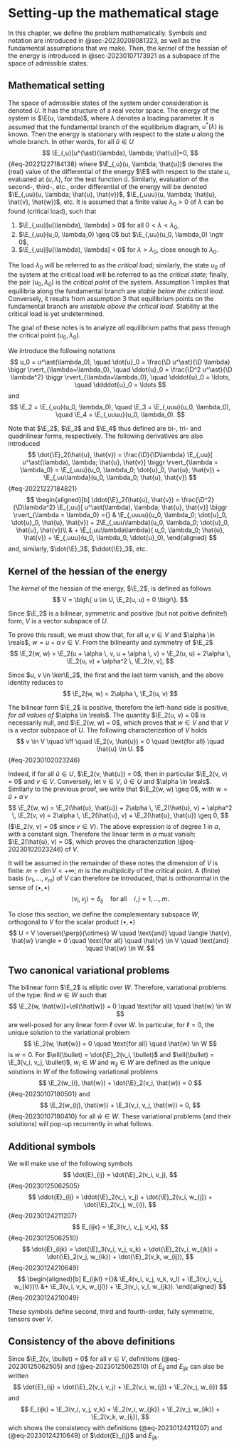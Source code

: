 # Setting-up the mathematical stage {#sec-20230402152824}

In this chapter, we define the problem mathematically. Symbols and notation are introduced in @sec-20230208081323, as well as the fundamental assumptions that we make. Then, the *kernel* of the hessian of the energy is introduced in @sec-20230107173921 as a subspace of the space of admissible states.

## Mathematical setting {#sec-20230208081323}

The space of admissible states of the system under consideration is denoted $U$. It has the structure of a real vector space. The energy of the system is $\E(u, \lambda)$, where $\lambda$ denotes a loading parameter. It is assumed that the fundamental branch of the equilibrium diagram, $u^\ast(\lambda)$ is known. Then the energy is stationary with respect to the state $u$ along the whole branch. In other words, for all $\hat{u} \in U$
$$
\E_{,u}[u^{\ast}(\lambda), \lambda; \hat{u}]=0,
$$ {#eq-20221227184138}
where $\E_{,u}(u, \lambda; \hat{u})$ denotes the (real) value of the differential of the energy $\E$ with respect to the state $u$, evaluated at $(u, \lambda)$, for the test function $\hat{u}$. Similarly, evaluation of the second-, third-, etc., order differential of the energy will be denoted $\E_{,uu}(u, \lambda; \hat{u}, \hat{v})$, $\E_{,uuu}(u, \lambda; \hat{u}, \hat{v}, \hat{w})$, etc. It is assumed that a finite value $\lambda_0 > 0$ of $\lambda$ can be found (critical load), such that

1. $\E_{,uu}[u(\lambda), \lambda] > 0$ for all $0 < \lambda < \lambda_0$,
2. $\E_{,uu}(u_0, \lambda_0) \geq 0$ but $\E_{,uu}(u_0, \lambda_0) \ngtr 0$,
3. $\E_{,uu}[u(\lambda), \lambda] < 0$ for $\lambda > \lambda_0$, close enough to $\lambda_0$.

The load $\lambda_0$ will be referred to as the *critical load*; similarly, the state $u_0$ of the system at the critical load will be referred to as the *critical state*; finally, the pair $(u_0, \lambda_0)$ is the *critical point* of the system. Assumption 1 implies that equilibria along the fundamental branch are *stable below the critical load*. Conversely, it results from assumption 3 that equilibrium points on the fundamental branch are *unstable above the critical load*. Stability at the critical load is yet undetermined.

The goal of these notes is to analyze *all* equilibrium paths that pass through the critical point $(u_0, \lambda_0)$.

We introduce the following notations
$$
u_0 = u^\ast(\lambda_0), \quad \dot{u}_0 = \frac{\D u^\ast}{\D \lambda} \biggr \rvert_{\lambda=\lambda_0}, \quad \ddot{u}_0 = \frac{\D^2 u^\ast}{\D \lambda^2} \biggr \rvert_{\lambda=\lambda_0}, \quad \dddot{u}_0 = \ldots, \quad \ddddot{u}_0 = \ldots
$$
and
$$
\E_2 = \E_{,uu}(u_0, \lambda_0), \quad \E_3 = \E_{,uuu}(u_0, \lambda_0), \quad \E_4 = \E_{,uuuu}(u_0, \lambda_0).
$$

Note that $\E_2$, $\E_3$ and $\E_4$ thus defined are bi-, tri- and quadrilinear forms, respectively. The following derivatives are also introduced
$$
\dot{\E}_2(\hat{u}, \hat{v}) = \frac{\D}{\D\lambda} \E_{,uu}[ u^\ast(\lambda), \lambda; \hat{u}, \hat{v}] \biggr \rvert_{\lambda = \lambda_0}
= \E_{,uuu}(u_0, \lambda_0; \dot{u}_0, \hat{u}, \hat{v}) + \E_{,uu\lambda}(u_0, \lambda_0; \hat{u}, \hat{v})
$${#eq-20221227184821}
$$
\begin{aligned}[b]
\ddot{\E}_2(\hat{u}, \hat{v}) = \frac{\D^2}{\D\lambda^2} \E_{,uu}[ u^\ast(\lambda), \lambda; \hat{u}, \hat{v}] \biggr \rvert_{\lambda = \lambda_0}
={} & \E_{,uuuu}(u_0, \lambda_0; \dot{u}_0, \dot{u}_0, \hat{u}, \hat{v}) + 2\E_{,uuu\lambda}(u_0, \lambda_0; \dot{u}_0, \hat{u}, \hat{v})\\
& + \E_{,uu\lambda\lambda}( u_0, \lambda_0; \hat{u}, \hat{v}) + \E_{,uuu}(u_0, \lambda_0, \ddot{u}_0),
\end{aligned}
$$
and, similarly, $\dot{\E}_3$, $\ddot{\E}_3$, etc.

## Kernel of the hessian of the energy {#sec-20230107173921}

The *kernel* of the hessian of the energy, $\E_2$, is defined as follows
$$
V = \bigl\{ u \in U, \E_2(u, u) = 0 \bigr\}.
$$

Since $\E_2$ is a bilinear, symmetric and positive (but not poitive definite!) form, $V$ is a vector subspace of $U$.

To prove this result, we must show that, for all $u, v \in V$ and $\alpha \in \reals$, $w = u + \alpha \, v \in V$. From the bilinearity and symmetry of $\E_2$
$$
\E_2(w, w) = \E_2(u + \alpha \, v, u + \alpha \, v) = \E_2(u, u) + 2\alpha \, \E_2(u, v) + \alpha^2 \, \E_2(v, v),
$$

Since $u, v \in \ker\E_2$, the first and the last term vanish, and the above identity reduces to
$$
\E_2(w, w) = 2\alpha \, \E_2(u, v)
$$

The bilinear form $\E_2$ is positive, therefore the left-hand side is positive, *for all values of* $\alpha \in \reals$. The quantity $\E_2(u, v) = 0$ is necessarily null, and $\E_2(w, w) = 0$, which proves that $w \in V$ and that $V$ is a vector subspace of $U$. The following characterization of $V$ holds
$$
v \in V \quad \iff \quad \E_2(v, \hat{u}) = 0 \quad \text{for all} \quad \hat{u} \in U.
$$ {#eq-20230102023246}

Indeed, if for all $\hat{u} \in U$, $\E_2(v, \hat{u}) = 0$, then in particular $\E_2(v, v) = 0$ and $v \in V$. Conversely, let $v \in V$, $\hat{u} \in U$ and $\alpha \in \reals$. Similarly to the previous proof, we write that $\E_2(w, w) \geq 0$, with $w = \hat{u} + \alpha \, v$
$$
\E_2(w, w) = \E_2(\hat{u}, \hat{u}) + 2\alpha \, \E_2(\hat{u}, v) + \alpha^2 \, \E_2(v, v) = 2\alpha \, \E_2(\hat{u}, v) + \E_2(\hat{u}, \hat{u}) \geq 0,
$$
($\E_2(v, v) = 0$ since $v \in V$). The above expression is of degree 1 in $\alpha$, with a constant sign. Therefore the linear term in $\alpha$ must vanish: $\E_2(\hat{u}, v) = 0$, which proves the characterization (@eq-20230102023246) of $V$.

It will be assumed in the remainder of these notes the dimension of $V$ is finite: $m = \dim V < +\infty$; $m$ is the *multiplicity* of the critical point. A (finite) basis $(v_1, \ldots, v_m)$ of $V$ can therefore be introduced, that is orthonormal in the sense of $\langle \bullet, \bullet \rangle$
$$
\langle v_i, v_j \rangle = \delta_{ij} \quad \text{for all} \quad i, j = 1, \ldots, m.
$$

To close this section, we define the complementary subspace $W$, orthogonal to $V$ for the scalar product $\langle \bullet, \bullet \rangle$
$$
U = V \overset{\perp}{\otimes} W \quad \text{and} \quad \langle \hat{v}, \hat{w} \rangle = 0 \quad \text{for all} \quad \hat{v} \in V \quad \text{and} \quad \hat{w} \in W.
$$

## Two canonical variational problems {#sec-20230620135251}

The bilinear form $\E_2$ is elliptic over $W$. Therefore, variational problems of the type: find $w \in W$ such that
$$
\E_2(w, \hat{w})+\ell(\hat{w}) = 0 \quad \text{for all} \quad \hat{w} \in W
$$
are well-posed for any linear form $\ell$ over $W$. In particular, for $\ell=0$, the unique solution to the variational
problem
$$
\E_2(w, \hat{w}) = 0 \quad \text{for all} \quad \hat{w} \in W
$$
is $w = 0$. For  $\ell(\bullet) = \dot{\E}_2(v_i, \bullet)$ and $\ell(\bullet) = \E_3(v_i, v_j, \bullet)$, $w_i \in W$
and $w_{ij} \in W$ are defined as the unique solutions in $W$ of the following variational problems
$$
\E_2(w_{i}, \hat{w}) + \dot{\E}_2(v_i, \hat{w}) = 0
$$ {#eq-20230107180501}
and
$$
\E_2(w_{ij}, \hat{w}) + \E_3(v_i, v_j, \hat{w}) = 0,
$$ {#eq-20230107180410}
for all $\hat{w} \in W$. These variational problems (and their solutions) will pop-up recurrently in what follows.

## Additional symbols {#sec-20230528173310}

We will make use of the following symbols
$$
\dot{E}_{ij} = \dot{\E}_2(v_i, v_j),
$$ {#eq-20230125062505}
$$
\ddot{E}_{ij} = \ddot{\E}_2(v_i, v_j) + \dot{\E}_2(v_i, w_{j}) + \dot{\E}_2(v_j, w_{i}),
$$ {#eq-20230124211207}
$$
E_{ijk} = \E_3(v_i, v_j, v_k),
$$ {#eq-20230125062510}
$$
\dot{E}_{ijk} = \dot{\E}_3(v_i, v_j, v_k) + \dot{\E}_2(v_i, w_{jk}) + \dot{\E}_2(v_j, w_{ik}) + \dot{\E}_2(v_k, w_{ij}),
$$ {#eq-20230124210649}
$$
\begin{aligned}[b]
E_{ijkl} ={}& \E_4(v_i, v_j, v_k, v_l) + \E_3(v_i, v_j, w_{kl})\\
&+ \E_3(v_i, v_k, w_{jl}) + \E_3(v_i, v_l, w_{jk}).
\end{aligned}
$$ {#eq-20230124210049}

These symbols define second, third and fourth-order, fully symmetric, tensors over $V$.

::: {.callout-note}
## Consistency of the above definitions

Since $\E_2(v, \bullet) = 0$ for all $v \in V$, definitions (@eq-20230125062505) and (@eq-20230125062510) of $\dot{E}_{ij}$ and
$E_{ijk}$ can also be written
$$
\dot{E}_{ij} = \dot{\E}_2(v_i, v_j) + \E_2(v_i, w_{j}) + \E_2(v_j, w_{i})
$$
and
$$
E_{ijk} = \E_3(v_i, v_j, v_k)  + \E_2(v_i, w_{jk}) + \E_2(v_j, w_{ik}) + \E_2(v_k, w_{ij}),
$$
wich shows the consistency with definitions (@eq-20230124211207) and (@eq-20230124210649) of $\ddot{E}_{ij}$ and $\dot{E}_{ijk}$.
:::

